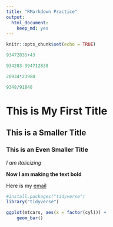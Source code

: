 ```yaml
---
title: "RMarkdown Practice"
output: 
  html_document: 
    keep_md: yes
---
```


```r
knitr::opts_chunk$set(echo = TRUE)
```

```r
93472835+43
```

```r
934283-394712830
```

```r
20934*23984
```

```r
9348/91848
```

# This is My First Title

## This is a Smaller Title

### This is an Even Smaller Title

_I am italicizing_

**Now I am making the text bold**

Here is my [email](mailto:gvvirata@ucdavis.edu)

```r
#install.packages("tidyverse")
library("tidyverse")
```

```r
ggplot(mtcars, aes(x = factor(cyl))) +
    geom_bar()
```